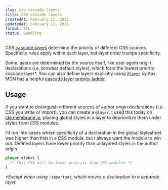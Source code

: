 ```yaml
---
slug: css-cascade-layers
title: CSS cascade layers
createdAt: February 11, 2025
updatedAt: February 11, 2025
format: TIL
status: Seedling
---
```


CSS [cascade layers](https://developer.mozilla.org/en-US/docs/Learn_web_development/Core/Styling_basics/Cascade_layers) determine the priority of different CSS sources. Specificity rules apply within each layer, but layer order trumps specificity.

Some layers are determined by the source itself, like user agent origin declarations (i.e. browser default styles), which form the lowest priority cascade layer\*. You can also define layers explicitly using [`@layer`](https://developer.mozilla.org/en-US/docs/Web/CSS/@layer) syntax. MDN has a helpful [cascade layer priority ladder](https://developer.mozilla.org/en-US/docs/Web/CSS/@layer#description).

## Usage

If you want to distinguish different sources of author origin declarations (i.e. CSS you write or import), you can create a `@layer`. I used this today on [ide.membrane.io](https://ide.membrane.io), placing global styles in a layer to deprioritize them under styles from CSS modules.

I’d run into cases where specificity of a declaration in the global stylesheet was higher than that in a CSS module, but I always want the module to win out. Defined layers have lower priority than unlayered styles in the author origin.

```css globals.css
@layer global {
  /* This CSS will be lower priority than CSS modules */
}
```

_\*Except when using `!important`, which moves a declaration to a separate layer._
